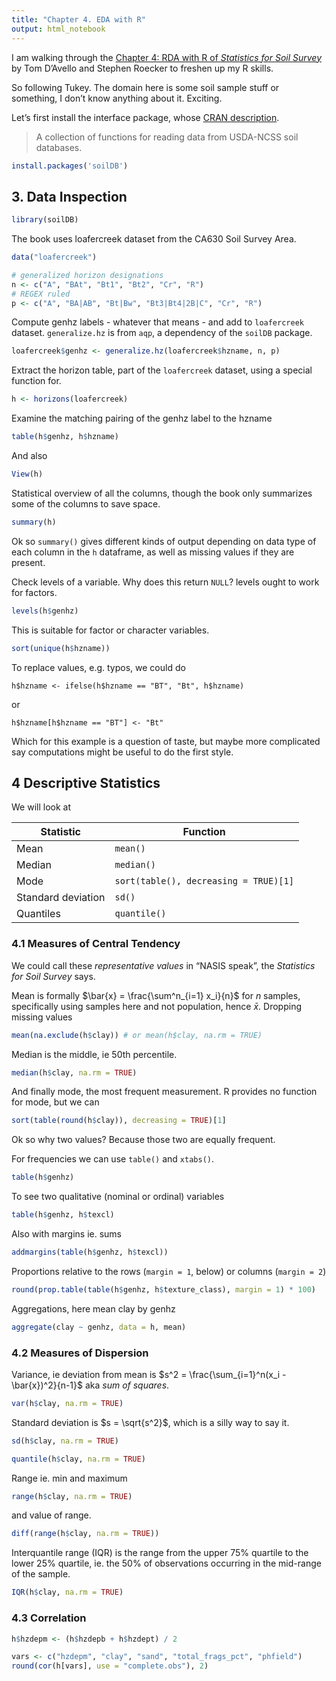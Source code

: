 ```yaml
---
title: "Chapter 4. EDA with R"
output: html_notebook
---
```


I am walking through the [Chapter 4: RDA with R of *Statistics for Soil Survey*](http://ncss-tech.github.io/stats_for_soil_survey/chapters/4_exploratory_analysis/4_exploratory_analysis.html) by Tom D’Avello and Stephen Roecker to freshen up my R skills.

So following Tukey. The domain here is some soil sample stuff or something, I don't know anything about it. Exciting.

Let's first install the interface package, whose [CRAN description](https://cran.r-project.org/package=soilDB).

> A collection of functions for reading data from USDA-NCSS soil databases.

```r
install.packages('soilDB')
```

## 3. Data Inspection

```r
library(soilDB)
```

The book uses loafercreek dataset from the CA630 Soil Survey Area.

```r
data("loafercreek")
```

```r
# generalized horizon designations
n <- c("A", "BAt", "Bt1", "Bt2", "Cr", "R")
# REGEX ruled
p <- c("A", "BA|AB", "Bt|Bw", "Bt3|Bt4|2B|C", "Cr", "R")
```

Compute genhz labels - whatever that means - and add to `loafercreek` dataset. `generalize.hz` is from `aqp`, a dependency of the `soilDB` package.

```r
loafercreek$genhz <- generalize.hz(loafercreek$hzname, n, p)
```

Extract the horizon table, part of the `loafercreek` dataset, using a special function for.

```r
h <- horizons(loafercreek)
```

Examine the matching pairing of the genhz label to the hzname

```r
table(h$genhz, h$hzname)
```

And also

```r
View(h)
```

Statistical overview of all the columns, though the book only summarizes some of the columns to save space.

```r
summary(h)
```

Ok so `summary()` gives different kinds of output depending on data type of each column in the `h` dataframe, as well as missing values if they are present.

Check levels of a variable. Why does this return `NULL`? levels ought to work for factors.

```r
levels(h$genhz)
```
This is suitable for factor or character variables.

```r
sort(unique(h$hzname))
```

To replace values, e.g. typos, we could do

    h$hzname <- ifelse(h$hzname == "BT", "Bt", h$hzname)

or

    h$hzname[h$hzname == "BT"] <- "Bt"

Which for this example is a question of taste, but maybe more complicated say computations might be useful to do the first style.



## 4 Descriptive Statistics

We will look at 

| Statistic | Function        |
| ----------| ----------------|
| Mean      | `mean()`        |
| Median    | `median()`      |
| Mode      | `sort(table(), decreasing = TRUE)[1]`
| Standard deviation | `sd()` |
| Quantiles | `quantile()`    |

### 4.1 Measures of Central Tendency

We could call these *representative values* in "NASIS speak", the *Statistics for Soil Survey* says.

Mean is formally $\bar{x} = \frac{\sum^n_{i=1} x_i}{n}$ for $n$ samples, specifically using samples here and not population, hence $\bar{x}$. Dropping missing values

```r
mean(na.exclude(h$clay)) # or mean(h$clay, na.rm = TRUE)
```

Median is the middle, ie 50th percentile.
```r
median(h$clay, na.rm = TRUE)
```

And finally mode, the most frequent measurement. R provides no function for mode, but we can

```r
sort(table(round(h$clay)), decreasing = TRUE)[1]
```

Ok so why two values? Because those two are equally frequent.

For frequencies we can use `table()` and `xtabs()`.

```r
table(h$genhz)
```

To see two qualitative (nominal or ordinal) variables

```r
table(h$genhz, h$texcl)
```

Also with margins ie. sums

```r
addmargins(table(h$genhz, h$texcl))
```

Proportions relative to the rows (`margin = 1`, below) or columns (`margin = 2`)

```r
round(prop.table(table(h$genhz, h$texture_class), margin = 1) * 100)
```

Aggregations, here mean clay by genhz

```r
aggregate(clay ~ genhz, data = h, mean)
```

### 4.2 Measures of Dispersion

Variance, ie deviation from mean is $s^2 = \frac{\sum_{i=1}^n(x_i - \bar{x})^2}{n-1}$ aka *sum of squares*.

```r
var(h$clay, na.rm = TRUE)
```

Standard deviation is $s = \sqrt{s^2}$, which is a silly way to say it.

```r
sd(h$clay, na.rm = TRUE)
```

```r
quantile(h$clay, na.rm = TRUE)
```

Range ie. min and maximum

```r
range(h$clay, na.rm = TRUE)
```

and value of range.

```r
diff(range(h$clay, na.rm = TRUE))
```

Interquantile range (IQR) is the range from the upper 75% quartile to the lower 25% quartile, ie. the 50% of observations occurring in the mid-range of the sample.

```r
IQR(h$clay, na.rm = TRUE)
```

### 4.3 Correlation

```r
h$hzdepm <- (h$hzdepb + h$hzdept) / 2
```

```r
vars <- c("hzdepm", "clay", "sand", "total_frags_pct", "phfield")
round(cor(h[vars], use = "complete.obs"), 2)
```

